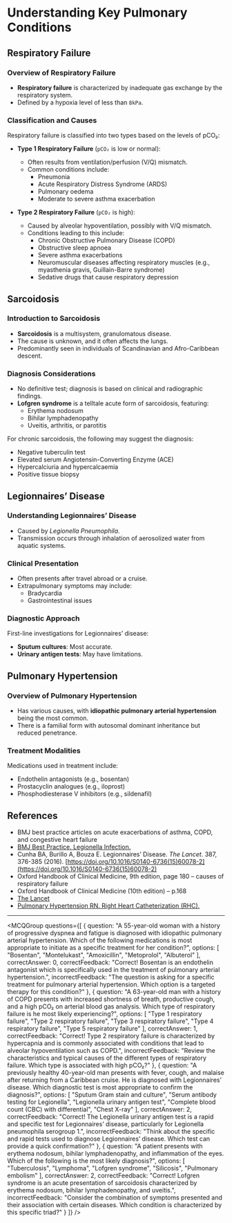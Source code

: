 
# Understanding Key Pulmonary Conditions

## Respiratory Failure

### Overview of Respiratory Failure

- **Respiratory failure** is characterized by inadequate gas exchange by the respiratory system.
- Defined by a hypoxia level of less than `8kPa`.

### Classification and Causes

Respiratory failure is classified into two types based on the levels of pCO₂:

- **Type 1 Respiratory Failure** (`pCO₂` is low or normal):
  - Often results from ventilation/perfusion (V/Q) mismatch.
  - Common conditions include:
    - Pneumonia
    - Acute Respiratory Distress Syndrome (ARDS)
    - Pulmonary oedema
    - Moderate to severe asthma exacerbation

- **Type 2 Respiratory Failure** (`pCO₂` is high):
  - Caused by alveolar hypoventilation, possibly with V/Q mismatch.
  - Conditions leading to this include:
    - Chronic Obstructive Pulmonary Disease (COPD)
    - Obstructive sleep apnoea
    - Severe asthma exacerbations
    - Neuromuscular diseases affecting respiratory muscles (e.g., myasthenia gravis, Guillain-Barre syndrome)
    - Sedative drugs that cause respiratory depression

## Sarcoidosis

### Introduction to Sarcoidosis

- **Sarcoidosis** is a multisystem, granulomatous disease.
- The cause is unknown, and it often affects the lungs.
- Predominantly seen in individuals of Scandinavian and Afro-Caribbean descent.

### Diagnosis Considerations

- No definitive test; diagnosis is based on clinical and radiographic findings.
- **Lofgren syndrome** is a telltale acute form of sarcoidosis, featuring:
  - Erythema nodosum
  - Bihilar lymphadenopathy
  - Uveitis, arthritis, or parotitis

For chronic sarcoidosis, the following may suggest the diagnosis:

- Negative tuberculin test
- Elevated serum Angiotensin-Converting Enzyme (ACE)
- Hypercalciuria and hypercalcaemia
- Positive tissue biopsy

## Legionnaires’ Disease

### Understanding Legionnaires’ Disease

- Caused by *Legionella Pneumophila*.
- Transmission occurs through inhalation of aerosolized water from aquatic systems.

### Clinical Presentation

- Often presents after travel abroad or a cruise.
- Extrapulmonary symptoms may include:
  - Bradycardia
  - Gastrointestinal issues

### Diagnostic Approach

First-line investigations for Legionnaires’ disease:

- **Sputum cultures**: Most accurate.
- **Urinary antigen tests**: May have limitations.

## Pulmonary Hypertension

### Overview of Pulmonary Hypertension

- Has various causes, with **idiopathic pulmonary arterial hypertension** being the most common.
- There is a familial form with autosomal dominant inheritance but reduced penetrance.

### Treatment Modalities

Medications used in treatment include:

- Endothelin antagonists (e.g., bosentan)
- Prostacyclin analogues (e.g., iloprost)
- Phosphodiesterase V inhibitors (e.g., sildenafil)

## References

- BMJ best practice articles on acute exacerbations of asthma, COPD, and congestive heart failure
- [BMJ Best Practice. Legionella Infection.](https://bestpractice.bmj.com/topics/en-gb/414)
- Cunha BA, Burillo A, Bouza E. Legionnaires’ Disease. _The Lancet_. 387, 376-385 (2016). [https://doi.org/10.1016/S0140-6736(15)60078-2](https://doi.org/10.1016/S0140-6736(15)60078-2)
- Oxford Handbook of Clinical Medicine, 9th edition, page 180 – causes of respiratory failure
- Oxford Handbook of Clinical Medicine (10th edition) – p.168
- [The Lancet](https://www.thelancet.com/pdfs/journals/lanres/PIIS2213-2600(18)30064-X.pdf)
- [Pulmonary Hypertension RN. Right Heart Catheterization (RHC).](https://pulmonaryhypertensionrn.com/right-heart-catheterization-rhc/)

---

<MCQGroup questions={[
  {
    question: "A 55-year-old woman with a history of progressive dyspnea and fatigue is diagnosed with idiopathic pulmonary arterial hypertension. Which of the following medications is most appropriate to initiate as a specific treatment for her condition?",
    options: [
      "Bosentan",
      "Montelukast",
      "Amoxicillin",
      "Metoprolol",
      "Albuterol"
    ],
    correctAnswer: 0,
    correctFeedback: "Correct! Bosentan is an endothelin antagonist which is specifically used in the treatment of pulmonary arterial hypertension.",
    incorrectFeedback: "The question is asking for a specific treatment for pulmonary arterial hypertension. Which option is a targeted therapy for this condition?"
  },
  {
    question: "A 63-year-old man with a history of COPD presents with increased shortness of breath, productive cough, and a high pCO₂ on arterial blood gas analysis. Which type of respiratory failure is he most likely experiencing?",
    options: [
      "Type 1 respiratory failure",
      "Type 2 respiratory failure",
      "Type 3 respiratory failure",
      "Type 4 respiratory failure",
      "Type 5 respiratory failure"
    ],
    correctAnswer: 1,
    correctFeedback: "Correct! Type 2 respiratory failure is characterized by hypercapnia and is commonly associated with conditions that lead to alveolar hypoventilation such as COPD.",
    incorrectFeedback: "Review the characteristics and typical causes of the different types of respiratory failure. Which type is associated with high pCO₂?"
  },
  {
    question: "A previously healthy 40-year-old man presents with fever, cough, and malaise after returning from a Caribbean cruise. He is diagnosed with Legionnaires’ disease. Which diagnostic test is most appropriate to confirm the diagnosis?",
    options: [
      "Sputum Gram stain and culture",
      "Serum antibody testing for Legionella",
      "Legionella urinary antigen test",
      "Complete blood count (CBC) with differential",
      "Chest X-ray"
    ],
    correctAnswer: 2,
    correctFeedback: "Correct! The Legionella urinary antigen test is a rapid and specific test for Legionnaires’ disease, particularly for Legionella pneumophila serogroup 1.",
    incorrectFeedback: "Think about the specific and rapid tests used to diagnose Legionnaires’ disease. Which test can provide a quick confirmation?"
  },
  {
    question: "A patient presents with erythema nodosum, bihilar lymphadenopathy, and inflammation of the eyes. Which of the following is the most likely diagnosis?",
    options: [
      "Tuberculosis",
      "Lymphoma",
      "Lofgren syndrome",
      "Silicosis",
      "Pulmonary embolism"
    ],
    correctAnswer: 2,
    correctFeedback: "Correct! Lofgren syndrome is an acute presentation of sarcoidosis characterized by erythema nodosum, bihilar lymphadenopathy, and uveitis.",
    incorrectFeedback: "Consider the combination of symptoms presented and their association with certain diseases. Which condition is characterized by this specific triad?"
  }
]} />